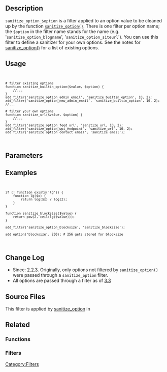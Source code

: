 == Description ==
<tt>sanitize_option_$option</tt> is a filter applied to an option value to be cleaned up by the function <code>[[Function Reference/sanitize_option|sanitize_option()]]</code>. There is one filter per option name; the <code>$option</code> in the filter name stands for the name (e.g. '<tt>sanitize_option_blogname</tt>', '<tt>sanitize_option_siteurl</tt>'). You can use this filter to define a sanitizer for your own options. See the notes for [[Function Reference/sanitize_option#Notes|sanitize_option()]] for a list of existing options.

== Usage ==
<code><pre>
# filter existing options
function sanitize_builtin_option($value, $option) {
    //...
}
add_filter('sanitize_option_admin_email', 'sanitize_builtin_option', 10, 2);
add_filter('sanitize_option_new_admin_email', 'sanitize_builtin_option', 10, 2);
//...

# filter your own options
function sanitize_url($value, $option) {
    //...
}
add_filter('sanitize_option_feed_url', 'sanitize_url, 10, 2);
add_filter('sanitize_option_wpi_endpoint', 'sanitize_url', 10, 2);
add_filter('sanitize_option_contact_email', 'sanitize_email');
</pre></code>

== Parameters ==
{{Parameter|$value|string|The value to be sanitized.}}
{{Parameter|$option|string|The name of the option.|optional}}

== Examples ==
<code><pre>
if (! function_exists('lg')) {
    function lg($x) {
        return log($x) / log(2);
    }
}

function sanitize_blocksize($value) {
    return pow(2, ceil(lg($value)));
}

add_filter('sanitize_option_blocksize', 'sanitize_blocksize');

add_option('blocksize', 200); # 256 gets stored for blocksize
</pre></code>

== Change Log ==
* Since: [[Version 2.2.3|2.2.3]]. Originally, only options not filtered by <code>sanitize_option()</code> were passed through a <tt>sanitize_option</tt> filter.
* All options are passed through a filter as of [[Version 3.3|3.3]]

== Source Files ==
This filter is applied by [[Function Reference/sanitize_option|sanitize_option]] in {{Trac|wp-includes/formatting.php}}

== Related ==
=== Functions ===
{{sanitize functions}}

=== Filters ===
{{sanitize filters|sanitize_option_$option}}

{{Tag Footer}}
[[Category:Filters]]
{{Stub}}